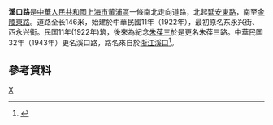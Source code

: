 '''溪口路'''是[[中華人民共和國|中華人民共和國]][[上海市|上海市]][[黃浦區|黃浦區]]一條南北走向道路，北起[[延安東路|延安東路]]，南至[[金陵東路|金陵東路]]。道路全长146米，始建於中華民國11年（1922年），最初原名东永兴街、西永兴街。民国11年(1922年)筑，後來為紀念[[朱葆三|朱葆三]]於是更名朱葆三路。中華民国32年（1943年）更名溪口路，路名來自於[[浙江|浙江]][[溪口|溪口]]<ref>{{cite news |title=第二节　县镇级类 |url=http://www.shtong.gov.cn/Newsite/node2/node2245/node70862/node70870/node70919/node70925/userobject1ai73717.html |publisher=上海市地方志辦公室 |accessdate=2020-12-12 |archive-date=2015-09-24 |archive-url=https://web.archive.org/web/20150924124855/http://www.shtong.gov.cn/newsite/node2/node2245/node70862/node70870/node70919/node70925/userobject1ai73717.html |dead-url=no }}</ref>。

== 參考資料 ==
{{Reflist|2}}

[[Category:上海道路|X]]